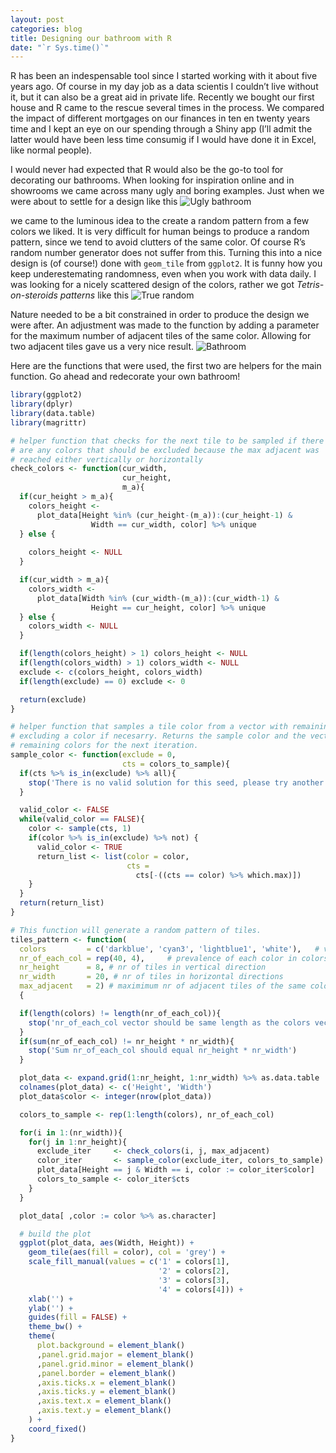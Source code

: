 ```yaml
---
layout: post
categories: blog
title: Designing our bathroom with R
date: "`r Sys.time()`"
---
```

R has been an indespensable tool since I started working with it about five years ago. Of course in my day job as a data scientis I couldn't live without it, but it can also be a great aid in private life. Recently we bought our first house and R came to the rescue several times in the process. We compared the impact of different mortgages on our finances in ten en twenty years time and I kept an eye on our spending through a Shiny app (I'll admit the latter would have been less time consumig if I would have done it in Excel, like normal people).

I would never had expected that R would also be the go-to tool for decorating our bathrooms. When looking for inspiration online and in showrooms we came across many ugly and boring examples. Just when we were about to settle for a design like this 
![Ugly bathroom](/images/2016-08-01/ugly_bathroom.jpg)

we came to the luminous idea to the create a random pattern from a few colors we liked. It is very difficult for human beings to produce a random pattern, since we tend to avoid clutters of the same color. Of course R's random number generator does not suffer from this. Turning this into a nice design is (of course!) done with `geom_tile` from `ggplot2`. It is funny how you keep underestemating randomness, even when you work with data daily. I was looking for a nicely scattered design of the colors, rather we got *Tetris-on-steroids patterns* like this
![True random](/images/2016-08-01/true_random.jpg)

Nature needed to be a bit constrained in order to produce the design we were after. An adjustment was made to the function by adding a parameter for the maximum number of adjacent tiles of the same color. Allowing for two adjacent tiles gave us a very nice result.
![Bathroom](/images/2016-08-01/bathroom.jpg)

Here are the functions that were used, the first two are helpers for the main function. Go ahead and redecorate your own bathroom!

```r
library(ggplot2)
library(dplyr)
library(data.table)
library(magrittr)

# helper function that checks for the next tile to be sampled if there
# are any colors that should be excluded because the max adjacent was
# reached either vertically or horizontally
check_colors <- function(cur_width,
                         cur_height,
                         m_a){
  if(cur_height > m_a){
    colors_height <-
      plot_data[Height %in% (cur_height-(m_a)):(cur_height-1) &
                  Width == cur_width, color] %>% unique
  } else {
  
    colors_height <- NULL
  }

  if(cur_width > m_a){
    colors_width <-
      plot_data[Width %in% (cur_width-(m_a)):(cur_width-1) &
                  Height == cur_height, color] %>% unique
  } else {
    colors_width <- NULL
  }

  if(length(colors_height) > 1) colors_height <- NULL
  if(length(colors_width) > 1) colors_width <- NULL
  exclude <- c(colors_height, colors_width)
  if(length(exclude) == 0) exclude <- 0

  return(exclude)
}

# helper function that samples a tile color from a vector with remaining tiles
# excluding a color if necesarry. Returns the sample color and the vector with
# remaining colors for the next iteration.
sample_color <- function(exclude = 0,
                         cts = colors_to_sample){
  if(cts %>% is_in(exclude) %>% all){
    stop('There is no valid solution for this seed, please try another')
  }

  valid_color <- FALSE
  while(valid_color == FALSE){
    color <- sample(cts, 1)
    if(color %>% is_in(exclude) %>% not) {
      valid_color <- TRUE
      return_list <- list(color = color,
                          cts =
                            cts[-((cts == color) %>% which.max)])
    }
  }
  return(return_list)
}

# This function will generate a random pattern of tiles.
tiles_pattern <- function(
  colors         = c('darkblue', 'cyan3', 'lightblue1', 'white'),   # vector with the colors
  nr_of_each_col = rep(40, 4),     # prevalence of each color in colors vector
  nr_height      = 8, # nr of tiles in vertical direction
  nr_width       = 20, # nr of tiles in horizontal directions
  max_adjacent   = 2) # maximimum nr of adjacent tiles of the same color
  {

  if(length(colors) != length(nr_of_each_col)){
    stop('nr_of_each_col vector should be same length as the colors vector')
  }
  if(sum(nr_of_each_col) != nr_height * nr_width){
    stop('Sum nr_of_each_col should equal nr_height * nr_width')
  }

  plot_data <- expand.grid(1:nr_height, 1:nr_width) %>% as.data.table
  colnames(plot_data) <- c('Height', 'Width')
  plot_data$color <- integer(nrow(plot_data))

  colors_to_sample <- rep(1:length(colors), nr_of_each_col)

  for(i in 1:(nr_width)){
    for(j in 1:nr_height){
      exclude_iter     <- check_colors(i, j, max_adjacent)
      color_iter       <- sample_color(exclude_iter, colors_to_sample)
      plot_data[Height == j & Width == i, color := color_iter$color]
      colors_to_sample <- color_iter$cts
    }
  }

  plot_data[ ,color := color %>% as.character]

  # build the plot
  ggplot(plot_data, aes(Width, Height)) +
    geom_tile(aes(fill = color), col = 'grey') +
    scale_fill_manual(values = c('1' = colors[1],
                                 '2' = colors[2],
                                 '3' = colors[3],
                                 '4' = colors[4])) +
    xlab('') +
    ylab('') +
    guides(fill = FALSE) +
    theme_bw() +
    theme(
      plot.background = element_blank()
      ,panel.grid.major = element_blank()
      ,panel.grid.minor = element_blank()
      ,panel.border = element_blank()
      ,axis.ticks.x = element_blank()
      ,axis.ticks.y = element_blank()
      ,axis.text.x = element_blank()
      ,axis.text.y = element_blank()
    ) +
    coord_fixed()
}
```

